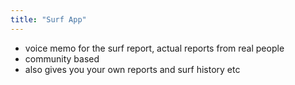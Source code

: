```yaml
---
title: "Surf App"
---
```


* voice memo for the surf report, actual reports from real people
* community based
* also gives you your own reports and surf history etc